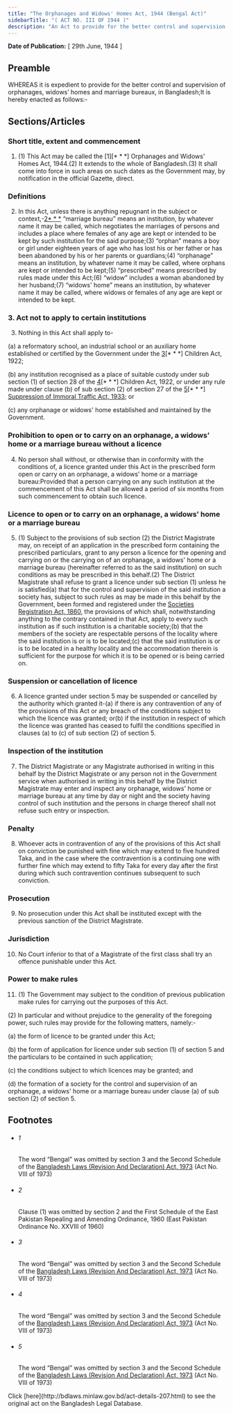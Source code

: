 ```yaml
---
title: "The Orphanages and Widows' Homes Act, 1944 (Bengal Act)"
sidebarTitle: "( ACT NO. III OF 1944 )"
description: "An Act to provide for the better control and supervision of orphanages, widows’ homes and marriage bureaux, in Bangladesh.♣"
---
```


**Date of Publication:** [ 29th June, 1944 ]

## Preamble

WHEREAS it is expedient to provide for the better control and supervision of orphanages, widows’ homes and marriage bureaux, in Bangladesh;It is hereby enacted as follows:-

## Sections/Articles

### Short title, extent and commencement

1. (1) This Act may be called the [1][\* \* \*] Orphanages and Widows' Homes Act, 1944.(2) It extends to the whole of Bangladesh.(3) It shall come into force in such areas on such dates as the Government may, by notification in the official Gazette, direct.

### Definitions

2. In this Act, unless there is anything repugnant in the subject or context,-[2](1)[\* \* \*](2) “marriage bureau” means an institution, by whatever name it may be called, which negotiates the marriages of persons and includes a place where females of any age are kept or intended to be kept by such institution for the said purpose;(3) “orphan” means a boy or girl under eighteen years of age who has lost his or her father or has been abandoned by his or her parents or guardians;(4) “orphanage” means an institution, by whatever name it may be called, where orphans are kept or intended to be kept;(5) “prescribed” means prescribed by rules made under this Act;(6) “widow” includes a woman abandoned by her husband;(7) “widows' home” means an institution, by whatever name it may be called, where widows or females of any age are kept or intended to be kept.

### 3. Act not to apply to certain institutions

3. Nothing in this Act shall apply to-

(a) a reformatory school, an industrial school or an auxiliary home established or certified by the Government under the [3](1)[\* \* \*] Children Act, 1922;

(b) any institution recognised as a place of suitable custody under sub section (1) of section 28 of the [4](2)[\* \* \*] Children Act, 1922, or under any rule made under clause (b) of sub section (2) of section 27 of the [5](3)[\* \* \*] [Suppression of Immoral Traffic Act, 1933](/laws/act-159 "Suppression of Immoral Traffic Act, 1933"); or

(c) any orphanage or widows' home established and maintained by the Government.

### Prohibition to open or to carry on an orphanage, a widows’ home or a marriage bureau without a licence

4. No person shall without, or otherwise than in conformity with the conditions of, a licence granted under this Act in the prescribed form open or carry on an orphanage, a widows' home or a marriage bureau:Provided that a person carrying on any such institution at the commencement of this Act shall be allowed a period of six months from such commencement to obtain such licence.

### Licence to open or to carry on an orphanage, a widows’ home or a marriage bureau

5. (1) Subject to the provisions of sub section (2) the District Magistrate may, on receipt of an application in the prescribed form containing the prescribed particulars, grant to any person a licence for the opening and carrying on or the carrying on of an orphanage, a widows' home or a marriage bureau (hereinafter referred to as the said institution) on such conditions as may be prescribed in this behalf.(2) The District Magistrate shall refuse to grant a licence under sub section (1) unless he is satisfied(a) that for the control and supervision of the said institution a society has, subject to such rules as may be made in this behalf by the Government, been formed and registered under the [Societies Registration Act, 1860](/laws/act-10 "Societies Registration Act, 1860"), the provisions of which shall, notwithstanding anything to the contrary contained in that Act, apply to every such institution as if such institution is a charitable society;(b) that the members of the society are respectable persons of the locality where the said institution is or is to be located;(c) that the said institution is or is to be located in a healthy locality and the accommodation therein is sufficient for the purpose for which it is to be opened or is being carried on.

### Suspension or cancellation of licence

6. A licence granted under section 5 may be suspended or cancelled by the authority which granted it-(a) if there is any contravention of any of the provisions of this Act or any breach of the conditions subject to which the licence was granted; or(b) if the institution in respect of which the licence was granted has ceased to fulfil the conditions specified in clauses (a) to (c) of sub section (2) of section 5.

### Inspection of the institution

7. The District Magistrate or any Magistrate authorised in writing in this behalf by the District Magistrate or any person not in the Government service when authorised in writing in this behalf by the District Magistrate may enter and inspect any orphanage, widows' home or marriage bureau at any time by day or night and the society having control of such institution and the persons in charge thereof shall not refuse such entry or inspection.

### Penalty

8. Whoever acts in contravention of any of the provisions of this Act shall on conviction be punished with fine which may extend to five hundred Taka, and in the case where the contravention is a continuing one with further fine which may extend to fifty Taka for every day after the first during which such contravention continues subsequent to such conviction.

### Prosecution

9. No prosecution under this Act shall be instituted except with the previous sanction of the District Magistrate.

### Jurisdiction

10. No Court inferior to that of a Magistrate of the first class shall try an offence punishable under this Act.

### Power to make rules

11. (1) The Government may subject to the condition of previous publication make rules for carrying out the purposes of this Act.

(2) In particular and without prejudice to the generality of the foregoing power, such rules may provide for the following matters, namely:-

(a) the form of licence to be granted under this Act;

(b) the form of application for licence under sub section (1) of section 5 and the particulars to be contained in such application;

(c) the conditions subject to which licences may be granted; and

(d) the formation of a society for the control and supervision of an orphanage, a widows' home or a marriage bureau under clause (a) of sub section (2) of section 5.

## Footnotes

- ###### 1

  The word “Bengal” was omitted by section 3 and the Second Schedule of the [Bangladesh Laws (Revision And Declaration) Act, 1973](/laws/act-430 "Bangladesh Laws (Revision And Declaration) Act, 1973") (Act No. VIII of 1973)

- ###### 2

  Clause (1) was omitted by section 2 and the First Schedule of the East Pakistan Repealing and Amending Ordinance, 1960 (East Pakistan Ordinance No. XXVIII of 1960)

- ###### 3

  The word “Bengal” was omitted by section 3 and the Second Schedule of the [Bangladesh Laws (Revision And Declaration) Act, 1973](/laws/act-430 "Bangladesh Laws (Revision And Declaration) Act, 1973") (Act No. VIII of 1973)

- ###### 4

  The word “Bengal” was omitted by section 3 and the Second Schedule of the [Bangladesh Laws (Revision And Declaration) Act, 1973](/laws/act-430 "Bangladesh Laws (Revision And Declaration) Act, 1973") (Act No. VIII of 1973)

- ###### 5

  The word “Bengal” was omitted by section 3 and the Second Schedule of the [Bangladesh Laws (Revision And Declaration) Act, 1973](/laws/act-430 "Bangladesh Laws (Revision And Declaration) Act, 1973") (Act No. VIII of 1973)

<Note>
  Click [here](http://bdlaws.minlaw.gov.bd/act-details-207.html) to see the original act on the Bangladesh Legal Database.
</Note>

